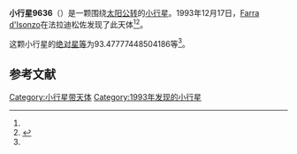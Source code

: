 {{Infobox planet
| bgcolour = #FFFFC0
| name = 9636
| symbol = 
| image = 
| caption = 
| discovery = yes
| discovery_ref = 
| discoverer = [[Farra_d'Isonzo|Farra d'Isonzo]]
| discovery_site = [[法拉迪松佐|法拉迪松佐]] 
| discovered = 1993年12月17日
| designations = yes
| mp_name = 
| named_after = 
| alt_names = 
| mp_category = [[主带小行星|主带小行星]]
| orbit_ref = <ref name="a">[http://ssd.jpl.nasa.gov/sbdb.cgi?sstr=9636 9636] {{Wayback|url=http://ssd.jpl.nasa.gov/sbdb.cgi?sstr=9636 |date=20210824010229 }}，小行星數據庫瀏覽器（JPL Small-Body Database Browser）－[[美国国家航空航天局|美国国家航空航天局]]喷气推进实验室</ref>
| epoch = 2456400.5 (2013年4月18日更新)
| aphelion = {{convert|3.316350557442648|AU|km|3|abbr=on|lk=out}}
| perihelion = {{convert|3.04932601826969|AU|km|3|abbr=on}}
| semimajor = {{convert|3.182838287856169|AU|km|3|abbr=on}}
| eccentricity = 0.04194755
| period = 2074.055089 [[日|日]]<br />5.68[[儒略年|儒略年]]
| avg_speed = 
| inclination = 15.8054753456979
| asc_node = 95.46141445959357
| mean_anomaly = 
| arg_peri = 93.47777448504186
| satellites = 
| physical_characteristics = yes
| dimensions = 
| mass = 
| density = 
| surface_grav = 
| escape_velocity = 
| sidereal_day = 
| axial_tilt = 
| pole_ecliptic_lat = 
| pole_ecliptic_lon = 
| albedo = 
| temperatures= 
| temp_name1 = 
| mean_temp_1 = 
| max_temp_1 = 
| temp_name2 = 
| max_temp_2 = 
| spectral_type = 
| abs_magnitude = 93.47777448504186
}}

'''小行星9636'''（{{lang-en|9636}}）是一颗围绕[[太阳|太阳]][[公转|公转]]的[[小行星|小行星]]。1993年12月17日，[[Farra_d'Isonzo|Farra d'Isonzo]]在法拉迪松佐发现了此天体<ref name="a" /><ref>{{cite news|title=小行星列表|url=http://cfa-www.harvard.edu/iau/lists/NumberedMPs.txt|accessdate=2013-07-08|newspaper=哈佛大学|archive-date=2008-05-17|archive-url=https://web.archive.org/web/20080517010638/http://cfa-www.harvard.edu/iau/lists/NumberedMPs.txt|dead-url=no}}</ref>。

这颗小行星的[[绝对星等|绝对星等]]为93.47777448504186等<ref name="a" />。

==参考文献==
{{reflist}}
{{Minor Planet Number|[[小行星9635|小行星9635]]|[[小行星9637|小行星9637]]}}

{{小天体}}

[[Category:小行星带天体|Category:小行星带天体]]
[[Category:1993年发现的小行星|Category:1993年发现的小行星]]

{{asteroid-stub}}